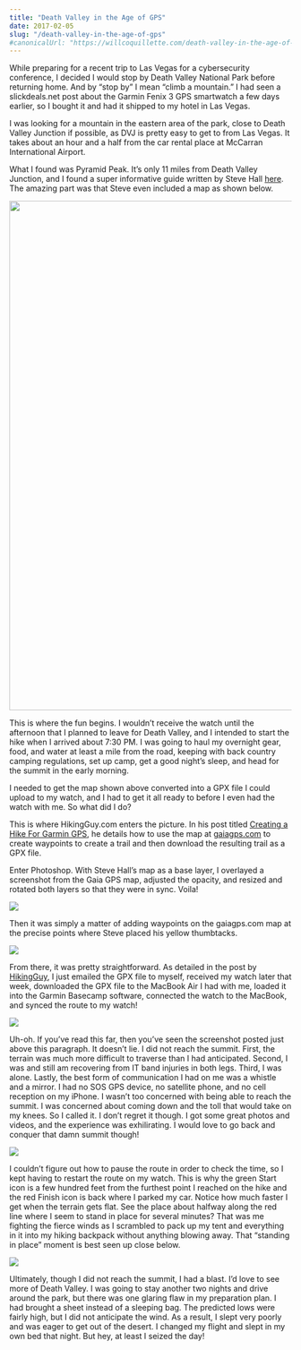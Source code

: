 ```yaml
---
title: "Death Valley in the Age of GPS"
date: 2017-02-05
slug: "/death-valley-in-the-age-of-gps"
#canonicalUrl: "https://willcoquillette.com/death-valley-in-the-age-of-gps"
---
```


While preparing for a recent trip to Las Vegas for a cybersecurity conference, I decided I would stop by Death Valley National Park before returning home. And by “stop by” I mean “climb a mountain.” I had seen a slickdeals.net post about the Garmin Fenix 3 GPS smartwatch a few days earlier, so I bought it and had it shipped to my hotel in Las Vegas.

I was looking for a mountain in the eastern area of the park, close to Death Valley Junction if possible, as DVJ is pretty easy to get to from Las Vegas. It takes about an hour and a half from the car rental place at McCarran International Airport.

What I found was Pyramid Peak. It’s only 11 miles from Death Valley Junction, and I found a super informative guide written by Steve Hall [here](https://www.panamintcity.com/funeral/pyramidpeak.html). The amazing part was that Steve even included a map as shown below.

<img src="https://res.cloudinary.com/loresec/image/upload/v1493770855/pyramidpeakmap_prclna.jpg" width="910"/>

This is where the fun begins. I wouldn’t receive the watch until the afternoon that I planned to leave for Death Valley, and I intended to start the hike when I arrived about 7:30 PM. I was going to haul my overnight gear, food, and water at least a mile from the road, keeping with back country camping regulations, set up camp, get a good night’s sleep, and head for the summit in the early morning.

I needed to get the map shown above converted into a GPX file I could upload to my watch, and I had to get it all ready to before I even had the watch with me. So what did I do?

This is where HikingGuy.com enters the picture. In his post titled [Creating a Hike For Garmin GPS](https://hikingguy.com/how-to-hike/creating-a-hike-garmin-gps/), he details how to use the map at [gaiagps.com](https://www.gaiagps.com/map/) to create waypoints to create a trail and then download the resulting trail as a GPX file.

Enter Photoshop. With Steve Hall’s map as a base layer, I overlayed a screenshot from the Gaia GPS map, adjusted the opacity, and resized and rotated both layers so that they were in sync. Voila!

<img src="https://res.cloudinary.com/loresec/image/upload/v1493772910/pyramid_peak_photoshop_hjexyx.png"/>

Then it was simply a matter of adding waypoints on the gaiagps.com map at the precise points where Steve placed his yellow thumbtacks.

<img src="https://res.cloudinary.com/loresec/image/upload/v1493772828/gaiagpsmap_uehkk4.png"/>

From there, it was pretty straightforward. As detailed in the post by [HikingGuy](https://hikingguy.com/how-to-hike/creating-a-hike-garmin-gps/), I just emailed the GPX file to myself, received my watch later that week, downloaded the GPX file to the MacBook Air I had with me, loaded it into the Garmin Basecamp software, connected the watch to the MacBook, and synced the route to my watch!

<img src="https://res.cloudinary.com/loresec/image/upload/v1493773595/2017-05-02_20_05_36-Garmin_Connect_acmols.png"/>

Uh-oh. If you’ve read this far, then you’ve seen the screenshot posted just above this paragraph. It doesn’t lie. I did not reach the summit. First, the terrain was much more difficult to traverse than I had anticipated. Second, I was and still am recovering from IT band injuries in both legs. Third, I was alone. Lastly, the best form of communication I had on me was a whistle and a mirror. I had no SOS GPS device, no satellite phone, and no cell reception on my iPhone. I wasn’t too concerned with being able to reach the summit. I was concerned about coming down and the toll that would take on my knees. So I called it. I don’t regret it though. I got some great photos and videos, and the experience was exhilirating. I would love to go back and conquer that damn summit though!

<img src="https://res.cloudinary.com/loresec/image/upload/f_auto/v1493774822/pyramidpeak_nie16b.webp"/>

I couldn’t figure out how to pause the route in order to check the time, so I kept having to restart the route on my watch. This is why the green Start icon is a few hundred feet from the furthest point I reached on the hike and the red Finish icon is back where I parked my car. Notice how much faster I get when the terrain gets flat. See the place about halfway along the red line where I seem to stand in place for several minutes? That was me fighting the fierce winds as I scrambled to pack up my tent and everything in it into my hiking backpack without anything blowing away. That “standing in place” moment is best seen up close below.

<img src="https://res.cloudinary.com/loresec/image/upload/v1493775332/pyramid_peak_heavy_winds_sf1wlm.png"/>

Ultimately, though I did not reach the summit, I had a blast. I’d love to see more of Death Valley. I was going to stay another two nights and drive around the park, but there was one glaring flaw in my preparation plan. I had brought a sheet instead of a sleeping bag. The predicted lows were fairly high, but I did not anticipate the wind. As a result, I slept very poorly and was eager to get out of the desert. I changed my flight and slept in my own bed that night. But hey, at least I seized the day!